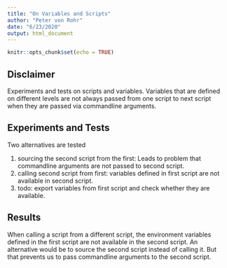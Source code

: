 ```yaml
---
title: "On Variables and Scripts"
author: "Peter von Rohr"
date: "6/23/2020"
output: html_document
---
```


```r
knitr::opts_chunk$set(echo = TRUE)
```

## Disclaimer
Experiments and tests on scripts and variables. Variables that are defined on different levels are not always passed from one script to next script when they are passed via commandline arguments.


## Experiments and Tests
Two alternatives are tested

1. sourcing the second script from the first: Leads to problem that commandline arguments are not passed to second script.
2. calling second script from first: variables defined in first script are not available in second script.
3. todo: export variables from first script and check whether they are available.

## Results
When calling a script from a different script, the environment variables defined in the first script are not available in the second script. An alternative would be to source the second script instead of calling it. But that prevents us to pass commandline arguments to the second script. 

